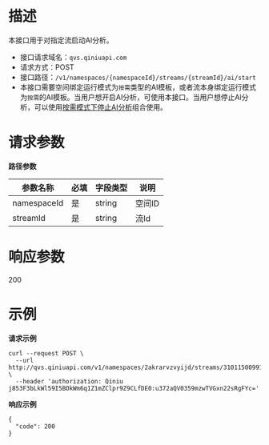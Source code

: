 # **描述**
本接口用于对指定流启动AI分析。

* 接口请求域名：`qvs.qiniuapi.com`
* 请求方式：POST
* 接口路径：`/v1/namespaces/{namespaceId}/streams/{streamId}/ai/start`
* 本接口需要空间绑定运行模式为`按需`类型的AI模板，或者流本身绑定运行模式为`按需`的AI模板。当用户想开启AI分析，可使用本接口。当用户想停止AI分析，可以使用[按需模式下停止AI分析](https://developer.qiniu.com/qvs/12356/stop-ai-on-demand)组合使用。


# **请求参数**
**路径参数**

|参数名称|必填|字段类型|说明|
|---|---|---|---|
|namespaceId|是|string|空间ID
|streamId|是|string|流Id

# **响应参数**
200

# **示例**

**请求示例**
```
curl --request POST \
  --url http://qvs.qiniuapi.com/v1/namespaces/2akrarvzvyijd/streams/31011500991320000028/ai/start \
  --header 'authorization: Qiniu j853F3bLkWl59I5BOkWm6q1Z1mZClpr9Z9CLfDE0:u372aQV0359mzwTVGxn22sRgFYc=' 
```

**响应示例**
```
{
  "code": 200
}
```